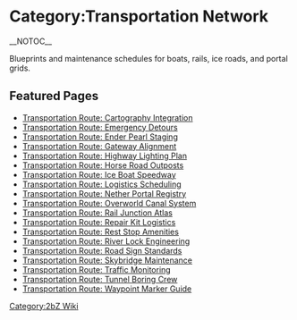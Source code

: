 {{Short description|Overview of the Transportation Network pages on the 2bZ wiki}}
= Category:Transportation Network =
{{2bZ Navbox}}
__NOTOC__

Blueprints and maintenance schedules for boats, rails, ice roads, and portal grids.

== Featured Pages ==
* [[Transportation Route: Cartography Integration]]
* [[Transportation Route: Emergency Detours]]
* [[Transportation Route: Ender Pearl Staging]]
* [[Transportation Route: Gateway Alignment]]
* [[Transportation Route: Highway Lighting Plan]]
* [[Transportation Route: Horse Road Outposts]]
* [[Transportation Route: Ice Boat Speedway]]
* [[Transportation Route: Logistics Scheduling]]
* [[Transportation Route: Nether Portal Registry]]
* [[Transportation Route: Overworld Canal System]]
* [[Transportation Route: Rail Junction Atlas]]
* [[Transportation Route: Repair Kit Logistics]]
* [[Transportation Route: Rest Stop Amenities]]
* [[Transportation Route: River Lock Engineering]]
* [[Transportation Route: Road Sign Standards]]
* [[Transportation Route: Skybridge Maintenance]]
* [[Transportation Route: Traffic Monitoring]]
* [[Transportation Route: Tunnel Boring Crew]]
* [[Transportation Route: Waypoint Marker Guide]]

[[Category:2bZ Wiki]]

